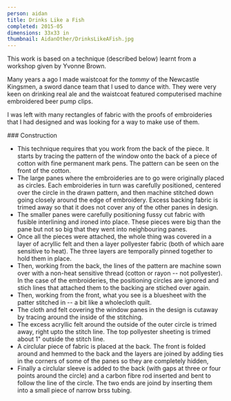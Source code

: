 ```yaml
---
person: aidan
title: Drinks Like a Fish
completed: 2015-05
dimensions: 33x33 in
thumbnail: AidanOther/DrinksLikeAFish.jpg
---
```



This work is based on a technique (described below) learnt from a workshop given by Yvonne Brown.

Many years a ago I made waistcoat for the _tommy_ of the Newcastle Kingsmen, a sword dance team that I used to dance with.
They were very keen on drinking real ale and the waistcoat featured computerised machine embroidered beer pump clips.

I was left with many rectangles of fabric with the proofs of embroideries that I had designed and was looking for a way to make use of them.

<ShowImage image='AidanOther/DrinksLikeAFish.jpg' person='aidan' />
### Construction

- This technique requires that you work from the back of the piece. It starts by tracing the pattern of the window onto the back of a piece of cotton with fine permanent mark pens.
  The pattern can be seen on the front of the cotton.
- The large panes where the embroideries are to go were originally placed as circles.
  Each embroideries in turn was carefully positioned, centered over the circle in the drawn pattern, and then machine stitched down going closely around the edge of embroidery.
  Excess backing fabric is trimed away so that it does not cover any of the other panes in design.
- The smaller panes were carefully positioning fussy cut fabric with fusible interlining and ironed into place. These pieces were big than the pane but not so big that they
  went into neighbouring panes.
- Once all the pieces were attached, the whole thing was covered in a layer of acryllic felt and then a layer pollyester fabric (both of which aare sensitive to heat).
  The three layers are temporally pinned together to hold them in place.
- Then, working from the back, the lines of the pattern are machine sown over with a non-heat sensitive thread (cotton or rayon -- not pollyester).
  In the case of the embroideries, the positioning circles are ignored and stich lines that attached them to the backing are stiched over again.
- Then, working from the front, what you see is a bluesheet with the patter stitched in -- a bit like a wholecloth quilt.
- The cloth and felt covering the window panes in the design is cutaway by tracing around the inside of the stitching.
- The excess acryllic felt around the outside of the outer circle is trimed away, right upto the stitch line. The top pollyester sheeting is trimed about 1" outside the stitch line.
- A circlular piece of fabric is placed at the back. The front is folded around and hemmed to the back and the layers are joined by adding ties in the corners of some of the panes so they are completely hidden,
- Finally a circlular sleeve is added to the back (with gaps at three or four points around the circle) and a carbon fibre rod inserted and bent to follow the line of the circle.
  The two ends are joind by inserting them into a small piece of narrow brss tubing.
